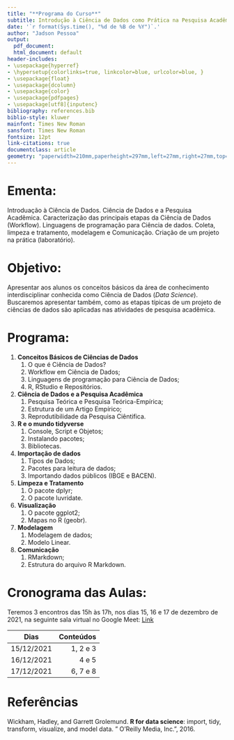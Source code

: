 ```yaml
---
title: "**Programa do Curso**"
subtitle: Introdução à Ciência de Dados como Prática na Pesquisa Acadêmica
date: '`r format(Sys.time(), "%d de %B de %Y")`.'
author: "Jadson Pessoa"
output:
  pdf_document: 
  html_document: default
header-includes:
- \usepackage{hyperref}
- \hypersetup{colorlinks=true, linkcolor=blue, urlcolor=blue, }
- \usepackage{float}
- \usepackage{dcolumn}
- \usepackage{color}
- \usepackage{pdfpages}
- \usepackage[utf8]{inputenc}
bibliography: references.bib
biblio-style: kluwer
mainfont: Times New Roman
sansfont: Times New Roman
fontsize: 12pt
link-citations: true
documentclass: article
geometry: "paperwidth=210mm,paperheight=297mm,left=27mm,right=27mm,top=27mm,bottom=27mm"
---
```


# Ementa:
Introduação à Ciência de Dados. Ciência de Dados e a Pesquisa Acadêmica. Caracterização das principais etapas da Ciência de Dados (Workflow). Linguagens de programação para Ciência de dados. Coleta, limpeza e tratamento, modelagem e Comunicação. Criação de um projeto na prática (laboratório).

# Objetivo:
Apresentar aos alunos os conceitos básicos da área de conhecimento interdisciplinar conhecida como Ciência de Dados (_Data Science_). Buscaremos apresentar também, como as etapas típicas de um projeto de ciências de dados são aplicadas nas atividades de pesquisa acadêmica. 

# Programa:

1. **Conceitos Básicos de Ciências de Dados**
    1. O que é Ciência de Dados?
    2. Workflow em Ciência de Dados;
    3. Linguagens de programação para Ciência de Dados;
    4. R, RStudio e Repositórios.

2. **Ciência de Dados e a Pesquisa Acadêmica**
    1. Pesquisa Teórica e Pesquisa Teórica-Empírica;
    2. Estrutura de um Artigo Empírico;
    3. Reprodutibilidade da Pesquisa Ciêntifica.
    
3. **R e o mundo tidyverse**
    1. Console, Script e Objetos;
    2. Instalando pacotes;
    2. Bibliotecas.

4. **Importação de dados**
    1. Tipos de Dados;
    2. Pacotes para leitura de dados;
    3. Importando dados públicos (IBGE e BACEN).

5. **Limpeza e Tratamento**
    1. O pacote dplyr;
    2. O pacote luvridate.

6. **Visualização**
    1. O pacote ggplot2;
    2. Mapas no R (geobr).

7. **Modelagem**
    1. Modelagem de dados;
    2. Modelo Linear.

8. **Comunicação**
    1. RMarkdown;
    2. Estrutura do arquivo R Markdown.

# Cronograma das Aulas:

Teremos 3 encontros das 15h às 17h, nos dias 15, 16 e 17 de dezembro de 2021, na seguinte sala virtual no Google Meet: [Link](https://meet.google.com/msd-zddv-isd)



| Dias                 | Conteúdos           |  
|:--------------------:|--------------------:|
| 15/12/2021           | 1, 2 e 3            |
| 16/12/2021           | 4 e 5               |
| 17/12/2021           | 6, 7 e 8            | 


[comment]: <> (
| Dias                 | Conteúdo             |  
|:--------------------:|:--------------------:|
| 15/12/2021           | 1, 2 e 3         |
| 16/12/2021           | 4 e 5            |
| 17/12/2021           | 6, 7 e 8        | )




# Referências

Wickham, Hadley, and Garrett Grolemund. **R for data science**: import, tidy, transform, visualize, and model data. " O'Reilly Media, Inc.", 2016.


